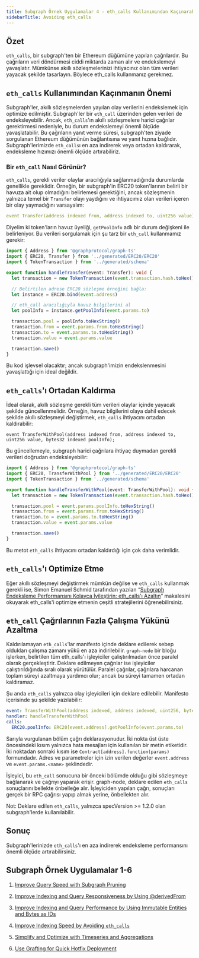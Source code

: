 ```yaml
---
title: Subgraph Örnek Uygulamalar 4 - eth_calls Kullanımından Kaçınarak Endeksleme Hızını Artırma
sidebarTitle: Avoiding eth_calls
---
```


## Özet

`eth_calls`, bir subgraph'ten bir Ethereum düğümüne yapılan çağrılardır. Bu çağrıların veri döndürmesi ciddi miktarda zaman alır ve endekslemeyi yavaşlatır. Mümkünse akıllı sözleşmelerinizi ihtiyacınız olan tüm verileri yayacak şekilde tasarlayın. Böylece eth_calls kullanmanız gerekmez.

## `eth_calls` Kullanımından Kaçınmanın Önemi

Subgraph'ler, akıllı sözleşmelerden yayılan olay verilerini endekslemek için optimize edilmiştir. Subgraph'ler bir `eth_call` üzerinden gelen verileri de endeksleyebilir. Ancak, `eth_calls`'ın akıllı sözleşmelere harici çağrılar gerektirmesi nedeniyle, bu durum endekslemeyi önemli ölçüde yavaşlatabilir. Bu çağrıların yanıt verme süresi, subgraph'ten ziyade sorgulanan Ethereum düğümünün bağlantısına ve yanıt hızına bağlıdır. Subgraph'lerimizde `eth_calls`ı en aza indirerek veya ortadan kaldırarak, endeksleme hızımızı önemli ölçüde artırabiliriz.

### Bir `eth_call` Nasıl Görünür?

`eth_calls`, gerekli veriler olaylar aracılığıyla sağlanmadığında durumlarda genellikle gereklidir. Örneğin, bir subgraph'in ERC20 token'larının belirli bir havuza ait olup olmadığını belirlemesi gerektiğini, ancak sözleşmenin yalnızca temel bir `Transfer` olayı yaydığını ve ihtiyacımız olan verileri içeren bir olay yaymadığını varsayalım:

```yaml
event Transfer(address indexed from, address indexed to, uint256 value);
```

Diyelim ki token'ların havuz üyeliği, `getPoolInfo` adlı bir durum değişkeni ile belirleniyor. Bu verileri sorgulamak için şu tarz bir `eth_call` kullanmamız gerekir:

```typescript
import { Address } from '@graphprotocol/graph-ts'
import { ERC20, Transfer } from '../generated/ERC20/ERC20'
import { TokenTransaction } from '../generated/schema'

export function handleTransfer(event: Transfer): void {
  let transaction = new TokenTransaction(event.transaction.hash.toHex())

  // Belirtilen adrese ERC20 sözleşme örneğini bağla:
  let instance = ERC20.bind(event.address)

  // eth_call aracılığıyla havuz bilgilerini al
  let poolInfo = instance.getPoolInfo(event.params.to)

  transaction.pool = poolInfo.toHexString()
  transaction.from = event.params.from.toHexString()
  transaction.to = event.params.to.toHexString()
  transaction.value = event.params.value

  transaction.save()
}
```

Bu kod işlevsel olacaktır; ancak subgraph'imizin endekslenmesini yavaşlattığı için ideal değildir.

## `eth_calls`'ı Ortadan Kaldırma

İdeal olarak, akıllı sözleşme gerekli tüm verileri olaylar içinde yayacak şekilde güncellenmelidir. Örneğin, havuz bilgilerini olaya dahil edecek şekilde akıllı sözleşmeyi değiştirmek, `eth_calls` ihtiyacını ortadan kaldırabilir:

```
event TransferWithPool(address indexed from, address indexed to, uint256 value, bytes32 indexed poolInfo);
```

Bu güncellemeyle, subgraph harici çağrılara ihtiyaç duymadan gerekli verileri doğrudan endeksleyebilir:

```typescript
import { Address } from '@graphprotocol/graph-ts'
import { ERC20, TransferWithPool } from '../generated/ERC20/ERC20'
import { TokenTransaction } from '../generated/schema'

export function handleTransferWithPool(event: TransferWithPool): void {
  let transaction = new TokenTransaction(event.transaction.hash.toHex())

  transaction.pool = event.params.poolInfo.toHexString()
  transaction.from = event.params.from.toHexString()
  transaction.to = event.params.to.toHexString()
  transaction.value = event.params.value

  transaction.save()
}
```

Bu metot `eth_calls` ihtiyacını ortadan kaldırdığı için çok daha verimlidir.

## `eth_calls`'ı Optimize Etme

Eğer akıllı sözleşmeyi değiştirmek mümkün değilse ve `eth_calls` kullanmak gerekli ise, Simon Emanuel Schmid tarafından yazılan “[Subgraph Endeksleme Performansını Kolayca İyileştirin: eth_calls'ı Azaltın](https://thegraph.com/blog/improve-subgraph-performance-reduce-eth-calls/)” makalesini okuyarak eth_calls'i optimize etmenin çeşitli stratejilerini öğrenebilirsiniz.

## `eth_call` Çağrılarının Fazla Çalışma Yükünü Azaltma

Kaldırılamayan `eth_calls`'lar manifesto içinde deklare edilerek sebep oldukları çalışma zamanı yükü en aza indirilebilir. `graph-node` bir bloğu işlerken, belirtilen tüm eth_calls'ı işleyiciler çalıştırılmadan önce paralel olarak gerçekleştirir. Deklare edilmeyen çağrılar ise işleyiciler çalıştırıldığında sıralı olarak yürütülür. Paralel çağrılar, çağrılara harcanan toplam süreyi azaltmaya yardımcı olur; ancak bu süreyi tamamen ortadan kaldıramaz.

Şu anda `eth_calls` yalnızca olay işleyicileri için deklare edilebilir. Manifesto içerisinde şu şekilde yazılabilir:

```yaml
event: TransferWithPool(address indexed, address indexed, uint256, bytes32 indexed)
handler: handleTransferWithPool
calls:
  ERC20.poolInfo: ERC20[event.address].getPoolInfo(event.params.to)
```

Sarıyla vurgulanan bölüm çağrı deklarasyonudur. İki nokta üst üste öncesindeki kısım yalnızca hata mesajları için kullanılan bir metin etiketidir. İki noktadan sonraki kısım ise `Contract[address].function(params)` formundadır. Adres ve parametreler için izin verilen değerler `event.address` ve `event.params.<name>` şeklindedir.

İşleyici, bu `eth_call` sonucuna bir önceki bölümde olduğu gibi sözleşmeye bağlanarak ve çağrıyı yaparak erişir. graph-node, deklare edilen `eth_calls` sonuçlarını bellekte önbelleğe alır. İşleyiciden yapılan çağrı, sonuçları gerçek bir RPC çağrısı yapıp almak yerine, önbellekten alır.

Not: Deklare edilen `eth_calls`, yalnızca specVersion >= 1.2.0 olan subgraph'lerde kullanılabilir.

## Sonuç

Subgraph'lerinizde `eth_calls`'ı en aza indirerek endeksleme performansını önemli ölçüde artırabilirsiniz.

## Subgraph Örnek Uygulamalar 1-6

1. [Improve Query Speed with Subgraph Pruning](/subgraphs/best-practices/pruning/)

2. [Improve Indexing and Query Responsiveness by Using @derivedFrom](/subgraphs/best-practices/derivedfrom/)

3. [Improve Indexing and Query Performance by Using Immutable Entities and Bytes as IDs](/subgraphs/best-practices/immutable-entities-bytes-as-ids/)

4. [Improve Indexing Speed by Avoiding `eth_calls`](/subgraphs/best-practices/avoid-eth-calls/)

5. [Simplify and Optimize with Timeseries and Aggregations](/subgraphs/best-practices/timeseries/)

6. [Use Grafting for Quick Hotfix Deployment](/subgraphs/best-practices/grafting-hotfix/)
